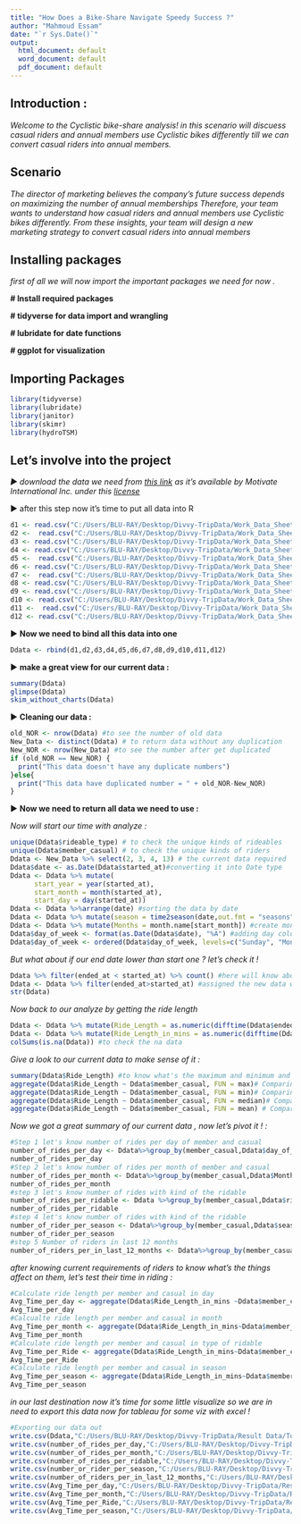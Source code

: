 ```yaml
---
title: "How Does a Bike-Share Navigate Speedy Success ?"
author: "Mahmoud Essam"
date: "`r Sys.Date()`"
output:
  html_document: default
  word_document: default
  pdf_document: default
---
```


## Introduction :

*Welcome to the Cyclistic bike-share analysis! in this scenario will discuess casual riders and annual members use Cyclistic bikes differently till we can convert casual riders into annual members.*

## Scenario

*The director of marketing believes the company's future success depends on maximizing the number of annual memberships Therefore, your team wants to understand how casual riders and annual members use Cyclistic bikes differently. From these insights, your team will design a new marketing strategy to convert casual riders into annual members*

## Installing packages

*first of all we will now import the important packages we need for now .*

**\# Install required packages**

**\# tidyverse for data import and wrangling**

**\# lubridate for date functions**

**\# ggplot for visualization**

## Importing Packages

```r
library(tidyverse)
library(lubridate)
library(janitor)
library(skimr)
library(hydroTSM)
```

## **Let's involve into the project**

*► download the data we need from [this link](https://divvy-tripdata.s3.amazonaws.com/index.html) as it's available by Motivate International Inc. under this [license](https://ride.divvybikes.com/data-license-agreement)*

► after this step now it's time to put all data into R

```r

d1 <- read.csv("C:/Users/BLU-RAY/Desktop/Divvy-TripData/Work_Data_Sheets_CSV/Trip_Travles_1_To_12_From_2020_To_2022/Trips_of _last_12_months/202109-divvy-tripdata.csv")
d2 <-  read.csv("C:/Users/BLU-RAY/Desktop/Divvy-TripData/Work_Data_Sheets_CSV/Trip_Travles_1_To_12_From_2020_To_2022/Trips_of _last_12_months/202110-divvy-tripdata.csv")
d3 <- read.csv("C:/Users/BLU-RAY/Desktop/Divvy-TripData/Work_Data_Sheets_CSV/Trip_Travles_1_To_12_From_2020_To_2022/Trips_of _last_12_months/202111-divvy-tripdata.csv")
d4 <- read.csv("C:/Users/BLU-RAY/Desktop/Divvy-TripData/Work_Data_Sheets_CSV/Trip_Travles_1_To_12_From_2020_To_2022/Trips_of _last_12_months/202112-divvy-tripdata.csv")
d5 <-  read.csv("C:/Users/BLU-RAY/Desktop/Divvy-TripData/Work_Data_Sheets_CSV/Trip_Travles_1_To_12_From_2020_To_2022/Trips_of _last_12_months/202201-divvy-tripdata.csv")
d6 <- read.csv("C:/Users/BLU-RAY/Desktop/Divvy-TripData/Work_Data_Sheets_CSV/Trip_Travles_1_To_12_From_2020_To_2022/Trips_of _last_12_months/202202-divvy-tripdata.csv")
d7 <-  read.csv("C:/Users/BLU-RAY/Desktop/Divvy-TripData/Work_Data_Sheets_CSV/Trip_Travles_1_To_12_From_2020_To_2022/Trips_of _last_12_months/202203-divvy-tripdata.csv")
d8 <- read.csv("C:/Users/BLU-RAY/Desktop/Divvy-TripData/Work_Data_Sheets_CSV/Trip_Travles_1_To_12_From_2020_To_2022/Trips_of _last_12_months/202204-divvy-tripdata.csv")
d9 <- read.csv("C:/Users/BLU-RAY/Desktop/Divvy-TripData/Work_Data_Sheets_CSV/Trip_Travles_1_To_12_From_2020_To_2022/Trips_of _last_12_months/202205-divvy-tripdata.csv")
d10 <- read.csv("C:/Users/BLU-RAY/Desktop/Divvy-TripData/Work_Data_Sheets_CSV/Trip_Travles_1_To_12_From_2020_To_2022/Trips_of _last_12_months/202206-divvy-tripdata.csv")
d11 <-  read.csv("C:/Users/BLU-RAY/Desktop/Divvy-TripData/Work_Data_Sheets_CSV/Trip_Travles_1_To_12_From_2020_To_2022/Trips_of _last_12_months/202207-divvy-tripdata.csv")
d12 <- read.csv("C:/Users/BLU-RAY/Desktop/Divvy-TripData/Work_Data_Sheets_CSV/Trip_Travles_1_To_12_From_2020_To_2022/Trips_of _last_12_months/202208-divvy-tripdata.csv")
```

► **Now we need to bind all this data into one**

```r
Ddata <- rbind(d1,d2,d3,d4,d5,d6,d7,d8,d9,d10,d11,d12)
```

► **make a great view for our current data :**

```r
summary(Ddata)
glimpse(Ddata)
skim_without_charts(Ddata)
```

► **Cleaning our data :**

```r
old_NOR <- nrow(Ddata) #to see the number of old data
New_Data <- distinct(Ddata) # to return data without any duplication
New_NOR <- nrow(New_Data) #to see the number after get duplicated
if (old_NOR == New_NOR) {
  print("This data doesn't have any duplicate numbers")
}else{
  print("This data have duplicated number = " + old_NOR-New_NOR)
}
```

► **Now we need to return all data we need to use :**

*Now will start our time with analyze :*

```r
unique(Ddata$rideable_type) # to check the unique kinds of rideables 
unique(Ddata$member_casual) # to check the unique kinds of riders
Ddata <- New_Data %>% select(2, 3, 4, 13) # the current data required 
Ddata$date <- as.Date(Ddata$started_at)#converting it into Date type
Ddata <- Ddata %>% mutate(
      start_year = year(started_at),
      start_month = month(started_at),
      start_day = day(started_at))
Ddata <- Ddata %>%arrange(date) #sorting the data by date
Ddata <- Ddata %>% mutate(season = time2season(date,out.fmt = "seasons")) # Convert dates to seasons
Ddata <- Ddata %>% mutate(Months = month.name[start_month]) #create month named
Ddata$day_of_week <- format(as.Date(Ddata$date), "%A") #adding day column
Ddata$day_of_week <- ordered(Ddata$day_of_week, levels=c("Sunday", "Monday", "Tuesday", "Wednesday", "Thursday", "Friday", "Saturday")) # ordering day of the week
```

*But what about if our end date lower than start one ? let's check it !*

```r
Ddata %>% filter(ended_at < started_at) %>% count() #here will know about the number of negative date 
Ddata <- Ddata %>% filter(ended_at>started_at) #assigned the new data without any negative inputs
str(Ddata)
```

*Now back to our analyze by getting the ride length*

```r
Ddata <- Ddata %>% mutate(Ride_Length = as.numeric(difftime(Ddata$ended_at,Ddata$started_at)))  # to return the ride length of the bikers in seconds
Ddata <- Ddata %>% mutate(Ride_Length_in_mins = as.numeric(difftime(Ddata$ended_at,Ddata$started_at,units = "mins"))) # to return the ride length of the bikers in minutes
colSums(is.na(Ddata)) #to check the na data
```

*Give a look to our current data to make sense of it :*

```r
summary(Ddata$Ride_Length) #to know what's the maximum and minimum and other details of our ride
aggregate(Ddata$Ride_Length ~ Ddata$member_casual, FUN = max)# Comparing members and 
aggregate(Ddata$Ride_Length ~ Ddata$member_casual, FUN = min)# Comparing members and casual users min
aggregate(Ddata$Ride_Length ~ Ddata$member_casual, FUN = median)# Comparing members and casual users median
aggregate(Ddata$Ride_Length ~ Ddata$member_casual, FUN = mean) # Comparing members and casual users mean

```

*Now we got a great summary of our current data , now let's pivot it ! :*

```r
#Step 1 let's know number of rides per day of member and casual 
number_of_rides_per_day <- Ddata%>%group_by(member_casual,Ddata$day_of_week)%>%summarise(number_of_rides_general=n()) 
number_of_rides_per_day
#Step 2 let's know number of rides per month of member and casual 
number_of_rides_per_month <- Ddata%>%group_by(member_casual,Ddata$Months)%>%summarise(number_of_rides_general=n()) 
number_of_rides_per_month
#step 3 let's know number of rides with kind of the ridable 
number_of_rides_per_ridable <- Ddata %>%group_by(member_casual,Ddata$rideable_type)%>%summarise(number_of_rides_general=n())
number_of_rides_per_ridable
#step 4 let's know number of rides with kind of the ridable 
number_of_rider_per_season <- Ddata%>%group_by(member_casual,Ddata$season)%>%summarise(number_of_rides_general=n())
number_of_rider_per_season
#step 5 Number of riders in last 12 months
number_of_riders_per_in_last_12_months <- Ddata%>%group_by(member_casual)%>%summarise(number_of_rides_general=n())
```

*after knowing current requirements of riders to know what's the things affect on them, let's test their time in riding :*

```r
#Calculate ride length per member and casual in day
Avg_Time_per_day <- aggregate(Ddata$Ride_Length_in_mins ~Ddata$member_casual + Ddata$day_of_week,FUN = mean)
Avg_Time_per_day
#Calcualte ride length per member and casual in month 
Avg_Time_per_month <- aggregate(Ddata$Ride_Length_in_mins~Ddata$member_casual + Ddata$Months,FUN = mean)
Avg_Time_per_month
#Calculate ride length per member and casual in type of ridable 
Avg_Time_per_Ride <- aggregate(Ddata$Ride_Length_in_mins~Ddata$member_casual + Ddata$rideable_type,FUN = mean)
Avg_Time_per_Ride
#Calculate ride length per member and casual in season
Avg_Time_per_season <- aggregate(Ddata$Ride_Length_in_mins~Ddata$member_casual+Ddata$season,FUN = mean)
Avg_Time_per_season
```

*in our last destination now it's time for some little visualize so we are in need to export this data now for tableau for some viz with excel !*

```r
#Exporting our data out 
write.csv(Ddata,"C:/Users/BLU-RAY/Desktop/Divvy-TripData/Result Data/Total_Data.csv")
write.csv(number_of_rides_per_day,"C:/Users/BLU-RAY/Desktop/Divvy-TripData/Result Data/number_of_rides_per_day.csv")
write.csv(number_of_rides_per_month,"C:/Users/BLU-RAY/Desktop/Divvy-TripData/Result Data/number_of_rides_per_month.csv")
write.csv(number_of_rides_per_ridable,"C:/Users/BLU-RAY/Desktop/Divvy-TripData/Result Data/number_of_rides_per_ridable.csv")
write.csv(number_or_rider_per_season,"C:/Users/BLU-RAY/Desktop/Divvy-TripData/Result Data/number_of_rides_per_season.csv")
write.csv(number_of_riders_per_in_last_12_months,"C:/Users/BLU-RAY/Desktop/Divvy-TripData/Result Data/number_of_riders_per_in_last_12_months.csv")
write.csv(Avg_Time_per_day,"C:/Users/BLU-RAY/Desktop/Divvy-TripData/Result Data/Avg_time_per_day.csv")
write.csv(Avg_Time_per_month,"C:/Users/BLU-RAY/Desktop/Divvy-TripData/Result Data/Avg_time_per_month.csv")
write.csv(Avg_Time_per_Ride,"C:/Users/BLU-RAY/Desktop/Divvy-TripData/Result Data/Avg_Time_per_Ride.csv")
write.csv(Avg_Time_per_season,"C:/Users/BLU-RAY/Desktop/Divvy-TripData/Result Data/Avg_Time_per_Season.csv")
```
